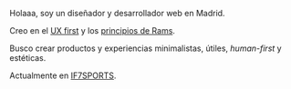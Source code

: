 Holaaa, soy un diseñador y desarrollador web en Madrid.

Creo en el [UX first](https://medium.com/@ryangwilson/stop-saying-ui-ux-51f300374f8f) y los [principios de Rams](https://designwanted.com/design-icons-dieter-rams/).

Busco crear productos y experiencias minimalistas, útiles, _human-first_ y estéticas.

Actualmente en [IF7SPORTS](https://if7sports.com).

